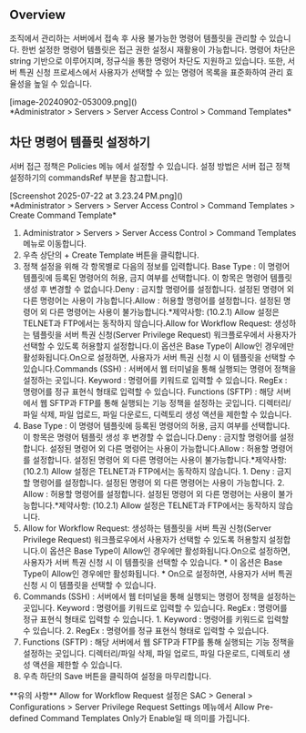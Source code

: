 
## Overview
조직에서 관리하는 서버에서 접속 후 사용 불가능한 명령어 템플릿을 관리할 수 있습니다. 한번 설정한 명령어 템플릿은 접근 권한 설정시 재활용이 가능합니다. 명령어 차단은 string 기반으로 이루어지며, 정규식을 통한 명령어 차단도 지원하고 있습니다. 또한, 서버 특권 신청 프로세스에서 사용자가 선택할 수 있는 명령어 목록을 표준화하여 관리 효율성을 높일 수 있습니다.

<p align="center">
<div>[image-20240902-053009.png]()</div>
*Administrator &gt; Servers &gt; Server Access Control &gt; Command Templates*
</p>

## 차단 명령어 템플릿 설정하기
서버 접근 정책은 Policies 메뉴 에서 설정할 수 있습니다. 설정 방법은 서버 접근 정책 설정하기의 commandsRef 부분을 참고합니다.

<p align="center">
<div>[Screenshot 2025-07-22 at 3.23.24 PM.png]()</div>
*Administrator &gt; Servers &gt; Server Access Control &gt; Command Templates &gt; Create Command Template*
</p>

1. Administrator > Servers > Server Access Control > Command Templates 메뉴로 이동합니다.
2. 우측 상단의 + Create Template 버튼을 클릭합니다.
3. 정책 설정을 위해 각 항목별로 다음의 정보를 입력합니다. Base Type : 이 명령어 템플릿에 등록된 명령어의 허용, 금지 여부를 선택합니다. 이 항목은 명령어 템플릿 생성 후 변경할 수 없습니다.Deny : 금지할 명령어를 설정합니다. 설정된 명령어 외 다른 명령어는 사용이 가능합니다.Allow : 허용할 명령어를 설정합니다. 설정된 명령어 외 다른 명령어는 사용이 불가능합니다.*제약사항: (10.2.1) Allow 설정은 TELNET과 FTP에서는 동작하지 않습니다.Allow for Workflow Request: 생성하는 템플릿을 서버 특권 신청(Server Privilege Request) 워크플로우에서 사용자가 선택할 수 있도록 허용할지 설정합니다.이 옵션은 Base Type이 Allow인 경우에만 활성화됩니다.On으로 설정하면, 사용자가 서버 특권 신청 시 이 템플릿을 선택할 수 있습니다.Commands (SSH) : 서버에서 웹 터미널을 통해 실행되는 명령어 정책을 설정하는 곳입니다. Keyword : 명령어를 키워드로 입력할 수 있습니다. RegEx : 명령어를 정규 표현식 형태로 입력할 수 있습니다. Functions (SFTP) : 해당 서버에서 웹 SFTP과 FTP를 통해 실행되는 기능 정책을 설정하는 곳입니다. 디렉터리/파일 삭제, 파일 업로드, 파일 다운로드, 디렉토리 생성 액션을 제한할 수 있습니다.
  1. Base Type : 이 명령어 템플릿에 등록된 명령어의 허용, 금지 여부를 선택합니다. 이 항목은 명령어 템플릿 생성 후 변경할 수 없습니다.Deny : 금지할 명령어를 설정합니다. 설정된 명령어 외 다른 명령어는 사용이 가능합니다.Allow : 허용할 명령어를 설정합니다. 설정된 명령어 외 다른 명령어는 사용이 불가능합니다.*제약사항: (10.2.1) Allow 설정은 TELNET과 FTP에서는 동작하지 않습니다.
    1. Deny : 금지할 명령어를 설정합니다. 설정된 명령어 외 다른 명령어는 사용이 가능합니다.
    2. Allow : 허용할 명령어를 설정합니다. 설정된 명령어 외 다른 명령어는 사용이 불가능합니다.*제약사항: (10.2.1) Allow 설정은 TELNET과 FTP에서는 동작하지 않습니다.
  2. Allow for Workflow Request: 생성하는 템플릿을 서버 특권 신청(Server Privilege Request) 워크플로우에서 사용자가 선택할 수 있도록 허용할지 설정합니다.이 옵션은 Base Type이 Allow인 경우에만 활성화됩니다.On으로 설정하면, 사용자가 서버 특권 신청 시 이 템플릿을 선택할 수 있습니다.
    * 이 옵션은 Base Type이 Allow인 경우에만 활성화됩니다.
    * On으로 설정하면, 사용자가 서버 특권 신청 시 이 템플릿을 선택할 수 있습니다.
  3. Commands (SSH) : 서버에서 웹 터미널을 통해 실행되는 명령어 정책을 설정하는 곳입니다. Keyword : 명령어를 키워드로 입력할 수 있습니다. RegEx : 명령어를 정규 표현식 형태로 입력할 수 있습니다.
    1. Keyword : 명령어를 키워드로 입력할 수 있습니다.
    2. RegEx : 명령어를 정규 표현식 형태로 입력할 수 있습니다.
  4. Functions (SFTP) : 해당 서버에서 웹 SFTP과 FTP를 통해 실행되는 기능 정책을 설정하는 곳입니다. 디렉터리/파일 삭제, 파일 업로드, 파일 다운로드, 디렉토리 생성 액션을 제한할 수 있습니다.
4. 우측 하단의 Save 버튼을 클릭하여 설정을 마무리합니다.

<Callout type="info">
**유의 사항** 
Allow for Workflow Request 설정은 SAC &gt; General &gt; Configurations &gt; Server Privilege Request Settings 메뉴에서 Allow Pre-defined Command Templates Only가 Enable일 때 의미를 가집니다. 
</Callout>
